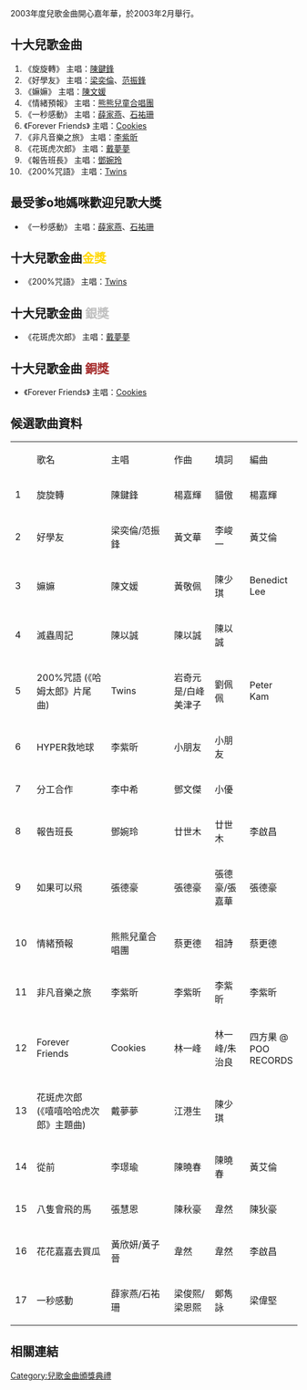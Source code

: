 2003年度兒歌金曲開心嘉年華，於2003年2月舉行。

== 十大兒歌金曲 ==
#《旋旋轉》 主唱：[[陳鍵鋒|陳鍵鋒]]
#《好學友》 主唱：[[梁奕倫|梁奕倫]]、[[范振鋒|范振鋒]]
#《嫲嫲》 主唱：[[陳文媛|陳文媛]]
#《情緒預報》 主唱：[[熊熊兒童合唱團|熊熊兒童合唱團]]
#《一秒感動》 主唱：[[薛家燕|薛家燕]]、[[石祐珊|石祐珊]]
#《Forever Friends》 主唱：[[Cookies_(組合)|Cookies]]
#《非凡音樂之旅》 主唱：[[李紫昕|李紫昕]]
#《花斑虎次郎》 主唱：[[戴夢夢|戴夢夢]]
#《報告班長》 主唱：[[鄧婉玲|鄧婉玲]]
#《200%咒語》 主唱：[[Twins|Twins]]

== 最受爹o地媽咪歡迎兒歌大獎 ==
*《一秒感動》 主唱：[[薛家燕|薛家燕]]、[[石祐珊|石祐珊]]

==十大兒歌金曲<span style="color: gold">金獎</span>==
*《200%咒語》 主唱：[[Twins|Twins]]

==十大兒歌金曲 <span style="color: silver">銀獎</span>==
*《花斑虎次郎》 主唱：[[戴夢夢|戴夢夢]]

==十大兒歌金曲 <span style="color: brown">銅獎</span>==
*《Forever Friends》 主唱：[[Cookies_(組合)|Cookies]]

== 候選歌曲資料 ==
 
 
{| border="1" style="font-family:'TimesNewRoman';" width="767"
|-bgcolor=#7FFFD5
| width="24"|''' '''
| width="209"|歌名
| width="150"|主唱
| width="111"|作曲
| width="84"|填詞
| width="76"|編曲
 
|-
| width="24"|1
| height="10" width="209"|旋旋轉

| height="10" width="150"|陳鍵鋒

| height="10" width="111"|楊嘉輝

| height="10" width="84"|貓傲

| height="10" width="76"|楊嘉輝
 
|-
| width="24"|2
| height="5" width="209"|好學友

| height="5" width="150"|梁奕倫/范振鋒

| height="5" width="111"|黃文華

| height="5" width="84"|李峻一

| height="5" width="76"|黃艾倫

|-
| width="24"|3
| height="5" width="209"|嫲嫲

| height="5" width="150"|陳文媛

| height="5" width="111"|黃敬佩

| height="5" width="84"|陳少琪

| height="5" width="76"|Benedict Lee

|-
| width="24"|4
| height="5" width="209"|滅蟲周記

| height="5" width="150"|陳以誠

| height="5" width="111"|陳以誠

| height="5" width="84"|陳以誠

| height="5" width="76"|

|-
| width="24"|5
| height="5" width="209"|200%咒語 (《哈姆太郎》片尾曲)

| height="5" width="150"|Twins

| height="5" width="111"|岩奇元是/白峰美津子

| height="5" width="84"|劉佩佩

| height="5" width="76"|Peter Kam

|-
| width="24"|6
| height="5" width="209"|HYPER救地球

| height="5" width="150"|李紫昕

| height="5" width="111"|小朋友

| height="5" width="84"|小朋友

| height="5" width="76"|

|-
| width="24"|7
| height="5" width="209"|分工合作

| height="5" width="150"|李中希

| height="5" width="111"|鄧文傑

| height="5" width="84"|小優

| height="5" width="76"|

|-
| width="24"|8
| height="5" width="209"|報告班長

| height="5" width="150"|鄧婉玲

| height="5" width="111"|廿世木

| height="5" width="84"|廿世木

| height="5" width="76"|李啟昌

|-
| width="24"|9
| height="5" width="209"|如果可以飛

| height="5" width="150"|張德豪

| height="5" width="111"|張德豪

| height="5" width="84"|張德豪/張嘉華

| height="5" width="76"|張德豪

|-
| width="24"|10
| height="5" width="209"|情緒預報

| height="5" width="150"|熊熊兒童合唱團

| height="5" width="111"|蔡更德

| height="5" width="84"|祖詩

| height="5" width="76"|蔡更德

|-
| width="24"|11
| height="5" width="209"|非凡音樂之旅

| height="5" width="150"|李紫昕

| height="5" width="111"|李紫昕

| height="5" width="84"|李紫昕

| height="5" width="76"|李紫昕

|-
| width="24"|12
| height="5" width="209"|Forever Friends

| height="5" width="150"|Cookies

| height="5" width="111"|林一峰

| height="5" width="84"|林一峰/朱治良

| height="5" width="76"|四方果 @ POO RECORDS

|-
| width="24"|13
| height="5" width="209"|花斑虎次郎 (《嘻嘻哈哈虎次郎》主題曲)

| height="5" width="150"|戴夢夢

| height="5" width="111"|江港生

| height="5" width="84"|陳少琪

| height="5" width="76"|

|-
| width="24"|14
| height="5" width="209"|從前

| height="5" width="150"|李璟瑜

| height="5" width="111"|陳曉春

| height="5" width="84"|陳曉春

| height="5" width="76"|黃艾倫

|-
| width="24"|15
| height="5" width="209"|八隻會飛的馬

| height="5" width="150"|張慧恩

| height="5" width="111"|陳秋豪

| height="5" width="84"|韋然

| height="5" width="76"|陳狄豪

|-
| width="24"|16
| height="5" width="209"|花花嘉嘉去買瓜

| height="5" width="150"|黃欣妍/黃子晉

| height="5" width="111"|韋然

| height="5" width="84"|韋然

| height="5" width="76"|李啟昌

|-
| width="24"|17
| height="5" width="209"|一秒感動

| height="5" width="150"|薛家燕/石祐珊

| height="5" width="111"|梁俊熙/梁恩熙

| height="5" width="84"|鄭雋詠

| height="5" width="76"|梁偉堅

|}

== 相關連結 ==
{{兒歌金曲頒獎典禮}}
{{香港兒歌頒獎典禮}}

[[Category:兒歌金曲頒獎典禮|Category:兒歌金曲頒獎典禮]]
